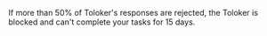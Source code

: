 <Image width="700px" withBackground imageId="1677773309579" alt="" />

If more than 50% of Toloker's responses are rejected, the Toloker is blocked and can't complete your tasks for 15 days.